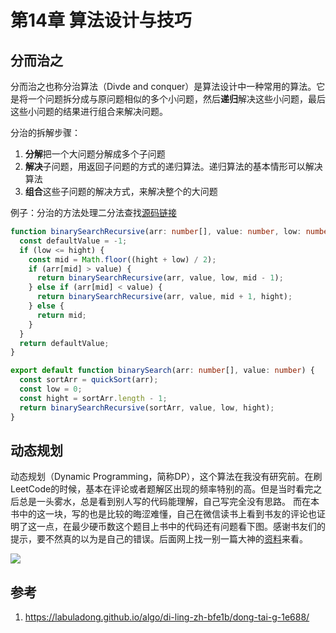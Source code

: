 # 第14章 算法设计与技巧

## 分而治之

分而治之也称分治算法（Divde and conquer）是算法设计中一种常用的算法。它是将一个问题拆分成与原问题相似的多个小问题，然后**递归**解决这些小问题，最后这些小问题的结果进行组合来解决问题。

分治的拆解步骤：

1. **分解**把一个大问题分解成多个子问题
2. **解决**子问题，用返回子问题的方式的递归算法。递归算法的基本情形可以解决算法
3. **组合**这些子问题的解决方式，来解决整个的大问题

例子：分治的方法处理二分法查找[源码链接](https://github.com/javaswing/leet-code/blob/main/code/chap14/binarySearch.ts)

``` typescript title="binarySearch.ts"
function binarySearchRecursive(arr: number[], value: number, low: number, hight: number) {
  const defaultValue = -1;
  if (low <= hight) {
    const mid = Math.floor((hight + low) / 2);
    if (arr[mid] > value) {
      return binarySearchRecursive(arr, value, low, mid - 1);
    } else if (arr[mid] < value) {
      return binarySearchRecursive(arr, value, mid + 1, hight);
    } else {
      return mid;
    }
  }
  return defaultValue;
}

export default function binarySearch(arr: number[], value: number) {
  const sortArr = quickSort(arr);
  const low = 0;
  const hight = sortArr.length - 1;
  return binarySearchRecursive(sortArr, value, low, hight);
}
```

## 动态规划

动态规划（Dynamic Programming，简称DP），这个算法在我没有研究前。在刷LeetCode的时候，基本在评论或者题解区出现的频率特别的高。但是当时看完之后总是一头雾水，总是看到别人写的代码能理解，自己写完全没有思路。
而在本书中的这一块，写的也是比较的晦涩难懂，自己在微信读书上看到书友的评论也证明了这一点，在最少硬币数这个题目上书中的代码还有问题看下图。感谢书友们的提示，要不然真的以为是自己的错误。后面网上找一别一篇大神的[资料](https://labuladong.github.io/algo/di-ling-zh-bfe1b/dong-tai-g-1e688/)来看。

![](/chap14-1.png)





## 参考
1. https://labuladong.github.io/algo/di-ling-zh-bfe1b/dong-tai-g-1e688/
